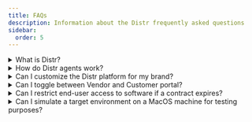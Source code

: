 ```yaml
---
title: FAQs
description: Information about the Distr frequently asked questions
sidebar:
  order: 5
---
```


<details>
  <summary>What is Distr?</summary>
  <p>
    Distr is an open-core commercial software distribution platform designed for
    Independent Software Vendors (ISVs) to manage and deploy software to
    customer-controlled environments.
  </p>
</details>

<details>
  <summary>How do Distr agents work?</summary>
  <p>
    Distr agents are lightweight components that are installed in the target
    deployment environment and can be delivered by Distr or embedded directly
    into ISV Helm charts or Docker Compose files. They handle lifecycle tasks
    such as installation, updates, and rollbacks while providing essential
    metrics and logs.
  </p>
</details>

<details>
  <summary>Can I customize the Distr platform for my brand?</summary>
  <p>
    Yes, Distr can be white-labeled with your branding, providing a consistent
    experience for your customers and making the platform appear as an extension
    of your product suite.
  </p>
</details>

<details>
  <summary>Can I toggle between Vendor and Customer portal?</summary>
  <p>
    {' '}
    No, there is no way to toggle between the Vendor and Customer views. If a
    vendor wants to manage their own deployments, they can do so using the
    Deployments tab within the Vendor Portal. The Customer Portal is only
    accessible to end-customers who have been onboarded by an ISV. After
    onboarding, the customer will receive an email to set their credentials.
    Once the credentials are set, the end-customer can access the Customer
    Portal.{' '}
  </p>
</details>

<details>
  <summary>Can I restrict end-user access to software if a contract expires?</summary>
  <p>
    {' '}
    Yes, through the [License management feature](/docs/guides/license-mgmt/), ISVs can set expiration dates for each license.
    Once an expiration date expires, the end customer will no longer have access to the software versions
    previously granted by the license.{' '}
  </p>
</details>

<details>
  <summary>Can I simulate a target environment on a MacOS machine for testing purposes?</summary>
  <p>
    {' '}
    Yes, definitely. If you want to simulate a target environment by running a container hosting emulator like [Docker Desktop](https://www.docker.com/products/docker-desktop/) 
    on your macOS machine, check out this [short guide](/docs/guides/distr-on-macos/). It covers the configuration steps needed to ensure Distr can communicate 
    with the Docker daemon.{' '}
  </p>
</details>